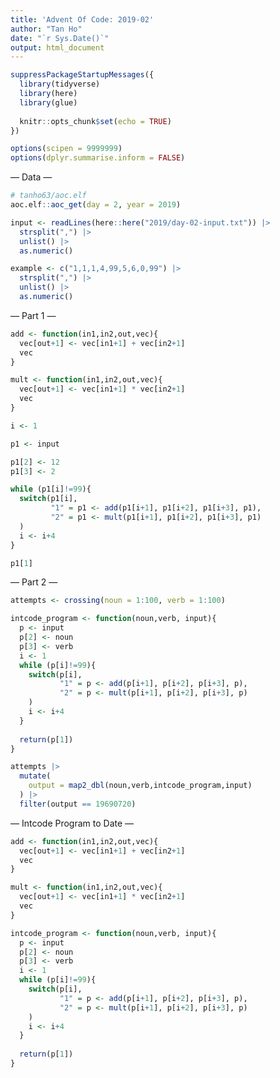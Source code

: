 ```yaml
---
title: 'Advent Of Code: 2019-02'
author: "Tan Ho"
date: "`r Sys.Date()`"
output: html_document
---
```


```r
suppressPackageStartupMessages({
  library(tidyverse)
  library(here)
  library(glue)
  
  knitr::opts_chunk$set(echo = TRUE)
})

options(scipen = 9999999)
options(dplyr.summarise.inform = FALSE)
```

--- Data ---

```r
# tanho63/aoc.elf
aoc.elf::aoc_get(day = 2, year = 2019)
```

```r
input <- readLines(here::here("2019/day-02-input.txt")) |> 
  strsplit(",") |> 
  unlist() |> 
  as.numeric()

example <- c("1,1,1,4,99,5,6,0,99") |> 
  strsplit(",") |> 
  unlist() |> 
  as.numeric()
```

--- Part 1 ---

```r

add <- function(in1,in2,out,vec){
  vec[out+1] <- vec[in1+1] + vec[in2+1]
  vec
}

mult <- function(in1,in2,out,vec){
  vec[out+1] <- vec[in1+1] * vec[in2+1]
  vec
}

i <- 1

p1 <- input

p1[2] <- 12
p1[3] <- 2

while (p1[i]!=99){
  switch(p1[i],
         "1" = p1 <- add(p1[i+1], p1[i+2], p1[i+3], p1),
         "2" = p1 <- mult(p1[i+1], p1[i+2], p1[i+3], p1)
  )
  i <- i+4
}

p1[1]

```

--- Part 2 ---

```r

attempts <- crossing(noun = 1:100, verb = 1:100)

intcode_program <- function(noun,verb, input){
  p <- input
  p[2] <- noun
  p[3] <- verb
  i <- 1
  while (p[i]!=99){
    switch(p[i],
           "1" = p <- add(p[i+1], p[i+2], p[i+3], p),
           "2" = p <- mult(p[i+1], p[i+2], p[i+3], p)
    )
    i <- i+4
  }
  
  return(p[1])
}

attempts |> 
  mutate(
    output = map2_dbl(noun,verb,intcode_program,input)
  ) |> 
  filter(output == 19690720)

```

--- Intcode Program to Date ---

```r
add <- function(in1,in2,out,vec){
  vec[out+1] <- vec[in1+1] + vec[in2+1]
  vec
}

mult <- function(in1,in2,out,vec){
  vec[out+1] <- vec[in1+1] * vec[in2+1]
  vec
}

intcode_program <- function(noun,verb, input){
  p <- input
  p[2] <- noun
  p[3] <- verb
  i <- 1
  while (p[i]!=99){
    switch(p[i],
           "1" = p <- add(p[i+1], p[i+2], p[i+3], p),
           "2" = p <- mult(p[i+1], p[i+2], p[i+3], p)
    )
    i <- i+4
  }
  
  return(p[1])
}

```

